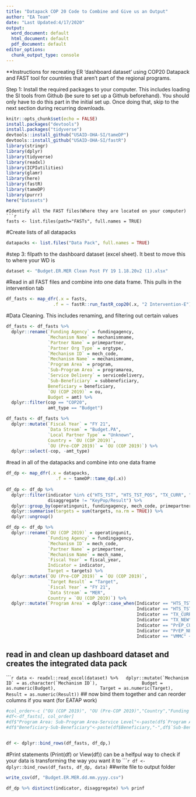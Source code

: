 ```yaml
---
title: "Datapack COP 20 Code to Combine and Give us an Output"
author: "EA Team"
date: "Last Updated:4/17/2020"
output:
  word_document: default
  html_document: default
  pdf_document: default
editor_options:
  chunk_output_type: console
---
```

**Instructions for recreating ER 'dashboard dataset' using COP20 Datapack and FAST tool for countries that aren't part of the regional programs.

Step 1: Install the required packages to your computer. This includes loading the SI tools from Github (be sure to set up a Github beforehand). You should only have to do this part in the initial set up. Once doing that, skip to the next section during recurring downloads. 

```r
knitr::opts_chunk$set(echo = FALSE)
install.packages("devtools")
install.packages("tidyverse")
devtools::install_github("USAID-OHA-SI/tameDP")
devtools::install_github("USAID-OHA-SI/fastR")
library(stringr)
library(dplyr)
library(tidyverse)
library(readxl)
library(ICPIutilities)
library(glamr)
library(here)
library(fastR)
library(tameDP)
library(purrr)
here("Datasets")
```

```
#Identify all the FAST files(Where they are located on your computer)
```r
fasts <- list.files(path="FASTs", full.names = TRUE)
```

#Create lists of all datapacks
```r
datapacks <- list.files("Data Pack", full.names = TRUE)
```
#step 3: filpath to the dashboard dataset (excel sheet). It best to move this to where your WD is
```r
dataset <- "Budget.ER.MER Clean Post FY 19 1.18.20v2 (1).xlsx"
```

#Read in all FAST files and combine into one data frame. This pulls in the intervention tab
```r
df_fasts <- map_dfr(.x = fasts,
                  .f = ~ fastR::run_fastR_cop20(.x, "2 Intervention-E"))
```
#Data Cleaning. This includes renaming, and filtering out certain values
```r
df_fasts <- df_fasts %>%
  dplyr::rename(`Funding Agency` = fundingagency,
                `Mechanism Name` = mechanismname,
                `Partner Name` = primepartner,
                `Partner Org Type` = orgtype,
                `Mechanism ID` = mech_code,
                `Mechanism Name` = mechanismname,
                `Program Area` = program,
                `Sub-Program Area` = programarea,
                `Service Delivery` = servicedelivery,
                `Sub-Beneficiary` = subbeneficiary,
                Beneficiary = beneficiary,
                `OU (COP 2019)` = ou,
                Budget = amt) %>%
  dplyr::filter(cop == "COP20",
                amt_type == "Budget")

df_fasts <- df_fasts %>%
  dplyr::mutate(`Fiscal Year` = "FY 21",
                `Data Stream` = "Budget.PA",
                `Local Partner Type` = "Unknown",
                Country = `OU (COP 2019)`,
                `OU (Pre-COP 2019)` = `OU (COP 2019)`) %>%
  dplyr::select(-cop, -amt_type)
```

#read in all of the datapacks and combine into one data frame
```r

df_dp <- map_dfr(.x = datapacks,
                   .f = ~ tameDP::tame_dp(.x))
 
df_dp <- df_dp %>%
  dplyr::filter(indicator %in% c("HTS_TST", "HTS_TST_POS", "TX_CURR", "TX_NEW", "VMMC_CIRC", "OVC_SERV", "PrEP_CURR", "PrEP_NEW"),
                disaggregate != "KeyPop/Result") %>%
  dplyr::group_by(operatingunit, fundingagency, mech_code, primepartner, mech_name, indicator, fiscal_year) %>%
  dplyr::summarise(targets = sum(targets, na.rm = TRUE)) %>% 
  dplyr::ungroup()

df_dp <- df_dp %>%
  dplyr::rename(`OU (COP 2019)` = operatingunit,
                `Funding Agency` = fundingagency,
                `Mechanism ID` = mech_code,
                `Partner Name` = primepartner,
                `Mechanism Name` = mech_name,
                `Fiscal Year` = fiscal_year,
                Indicator = indicator,
                Target = targets) %>%
  dplyr::mutate(`OU (Pre-COP 2019)` = `OU (COP 2019)`,
                `Target Result` = "Target",
                `Fiscal Year` = "FY 21",
                `Data Stream` = "MER",
                Country = `OU (COP 2019)`) %>%
  dplyr::mutate(`Program Area` = dplyr::case_when(Indicator == "HTS_TST_POS" ~ "HTS",
                                                  Indicator == "HTS_TST" ~ "HTS",
                                                  Indicator == "TX_CURR" ~ "C&T",
                                                  Indicator == "TX_NEW" ~ "C&T",
                                                  Indicator == "PrEP_CURR" ~ "PREV",
                                                  Indicator == "PrEP_NEW" ~ "PREV",
                                                  Indicator == "VMMC" ~ "PREV"))

```
## read in and clean up dashboard dataset and creates the integrated data pack
``````r
data <- readxl::read_excel(dataset) %>%
  dplyr::mutate(`Mechanism ID` = as.character(`Mechanism ID`),
                Budget = as.numeric(Budget),
                Target = as.numeric(Target),
                Result = as.numeric(Result))
```
## now bind them together and can reorder columns if you want (for EATAP work)
```r

#col_order<-c ("OU (COP 2019)", "OU (Pre-COP 2019)","Country","Funding Agency","Partner Name","Mechanism Name","Mechanism ID","Data Stream","Fiscal Year","Budget","Program Area","Sub-Program Area","Service Delivery","Beneficiary","Sub-Beneficiary","Partner Org Type","Local Partner Type","int#","isindigenouspartner")
#df<-df_fasts[, col_order]
#df$"Program Area: Sub-Program Area-Service Level"<-paste(df$`Program Area`,": ",df$`Sub-Program Area`,"-",df$`Service Delivery`)
#df$"Beneficiary-Sub-Beneficiary"<-paste(df$Beneficiary,"-",df$`Sub-Beneficiary`)


df <- dplyr::bind_rows(df_fasts, df_dp,)
```
#Print statements (Print(df) or View(df)) can be a helfpul way to check if your data is transforming the way you want it to
``````r
df <- dplyr::bind_rows(df_fasts, df_dp, data)
```
##write file to output folder
```r
write_csv(df, "Budget.ER.MER.dd.mm.yyyy.csv")

df_dp %>% distinct(indicator, disaggregate) %>% prinf
```
